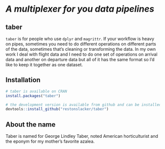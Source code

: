 # _A multiplexer for you data pipelines_

## taber

`taber` is for people who use `dplyr` and `magrittr`. If your workflow is heavy on pipes, sometimes you need to do different operations on different parts of the data, sometimes that's cleaning or transforming the data. In my own work I deal with flight data and I need to do one set of operations on arrival data and another on departure data but all of it has the same format so I'd like to keep it together as one dataset. 

## Installation

```r
# taber is available on CRAN
install.packages("taber")

# the development version is available from github and can be installed most easily with devtools
devtools::install_github("restonslacker/taber")
```


## About the name

Taber is named for George Lindley Taber, noted American horticulturist and the eponym for my mother's favorite azalea. 

